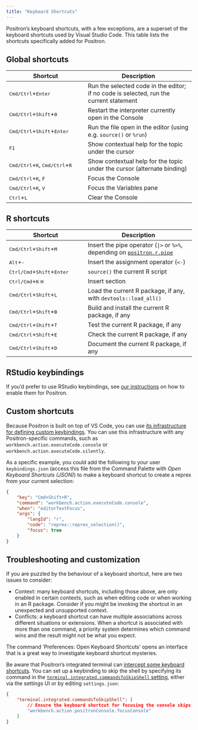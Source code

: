 ```yaml
---
title: "Keyboard Shortcuts"
---
```


Positron's keyboard shortcuts, with a few exceptions, are a superset of the keyboard shortcuts used by Visual Studio Code. This table lists the shortcuts specifically added for Positron.

## Global shortcuts

| Shortcut | Description |
| -------- | ----------- |
| <kbd>Cmd/Ctrl</kbd>+<kbd>Enter</kbd> | Run the selected code in the editor; if no code is selected, run the current statement |
| <kbd>Cmd/Ctrl</kbd>+<kbd>Shift</kbd>+<kbd>0</kbd> | Restart the interpreter currently open in the Console |
| <kbd>Cmd/Ctrl</kbd>+<kbd>Shift</kbd>+<kbd>Enter</kbd> | Run the file open in the editor (using e.g. `source()` or `%run`) |
| <kbd>F1</kbd> | Show contextual help for the topic under the cursor |
| <kbd>Cmd/Ctrl</kbd>+<kbd>K</kbd>, <kbd>Cmd/Ctrl</kbd>+<kbd>R</kbd> | Show contextual help for the topic under the cursor (alternate binding) |
| <kbd>Cmd/Ctrl</kbd>+<kbd>K</kbd>, <kbd>F</kbd> | Focus the Console |
| <kbd>Cmd/Ctrl</kbd>+<kbd>K</kbd>, <kbd>V</kbd> | Focus the Variables pane |
| <kbd>Ctrl</kbd>+<kbd>L</kbd> | Clear the Console |

## R shortcuts

| Shortcut | Description |
| -------- | ----------- |
| <kbd>Cmd/Ctrl</kbd>+<kbd>Shift</kbd>+<kbd>M</kbd> | Insert the pipe operator (<code>&#124;></code> or `%>%`, depending on [`positron.r.pipe`](positron://settings/positron.r.pipe) |
| <kbd>Alt</kbd>+<kbd>-</kbd> | Insert the assignment operator (`<-`) |
| <kbd>Ctrl/Cmd</kbd>+<kbd>Shift</kbd>+<kbd>Enter</kbd> | `source()` the current R script |
| <kbd>Ctrl/Cmd</kbd>+<kbd>K</kbd> <kbd>H</kbd> | Insert section |
| <kbd>Cmd/Ctrl</kbd>+<kbd>Shift</kbd>+<kbd>L</kbd> | Load the current R package, if any, with `devtools::load_all()` |
| <kbd>Cmd/Ctrl</kbd>+<kbd>Shift</kbd>+<kbd>B</kbd> | Build and install the current R package, if any |
| <kbd>Cmd/Ctrl</kbd>+<kbd>Shift</kbd>+<kbd>T</kbd> | Test the current R package, if any |
| <kbd>Cmd/Ctrl</kbd>+<kbd>Shift</kbd>+<kbd>E</kbd> | Check the current R package, if any |
| <kbd>Cmd/Ctrl</kbd>+<kbd>Shift</kbd>+<kbd>D</kbd> | Document the current R package, if any |

## RStudio keybindings

If you'd prefer to use RStudio keybindings, see [our instructions](migrate-rstudio-keybindings.qmd) on how to enable them for Positron.

## Custom shortcuts

Because Positron is built on top of VS Code, you can use [its infrastructure for defining custom keybindings](https://code.visualstudio.com/docs/getstarted/keybindings). You can use this infrastructure with any Positron-specific commands, such as `workbench.action.executeCode.console` or `workbench.action.executeCode.silently`.

As a specific example, you could add the following to your user `keybindings.json` (access this file from the Command Palette with *Open Keyboard Shortcuts (JSON)*) to make a keyboard shortcut to create a reprex from your current selection:

```json
{
    "key": "Cmd+Shift+R",
    "command": "workbench.action.executeCode.console",
    "when": "editorTextFocus",
    "args": {
        "langId": "r",
        "code": "reprex::reprex_selection()",
        "focus": true
    }
}
```

## Troubleshooting and customization

If you are puzzled by the behaviour of a keyboard shortcut, here are two issues to consider:

* Context: many keyboard shortcuts, including those above, are only enabled in certain contexts, such as when editing code or when working in an R package. Consider if you might be invoking the shortcut in an unexpected and unsupported context.
* Conflicts: a keyboard shortcut can have multiple associations across different situations or extensions. When a shortcut is associated with more than one command, a priority system determines which command wins and the result might not be what you expect.

The command 'Preferences: Open Keyboard Shortcuts' opens an interface that is a great way to investigate keyboard shortcut mysteries.

Be aware that Positron's integrated terminal can [intercept some keyboard shortcuts](https://code.visualstudio.com/docs/terminal/advanced#_keyboard-shortcuts-and-the-shell). You can set up a keybinding to skip the shell by specifying its command in the [`terminal.integrated.commandsToSkipShell` setting](positron://settings/terminal.integrated.commandsToSkipShell), either via the settings UI or by editing `settings.json`:

```json
{
    "terminal.integrated.commandsToSkipShell": [
        // Ensure the keyboard shortcut for focusing the console skips the shell
        "workbench.action.positronConsole.focusConsole"
    ]
}
```
